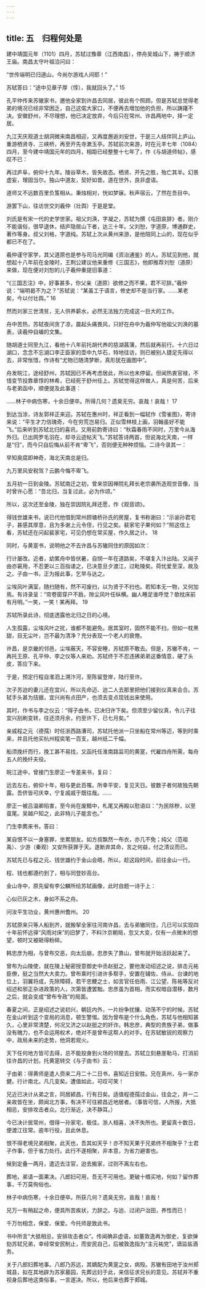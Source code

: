 ```yaml
---
---
---
```

title: 五　归程何处是
---




建中靖国元年（1101）四月，苏轼过豫章（江西南昌），停舟吴城山下，祷于顺济王庙。南昌太守叶祖洽问曰：

“世传端明已归道山，今尚尔游戏人间耶！”

苏轼答曰：“途中见章子厚（惇），我就回头了。” 15

孔平仲传来苏辙家书，邀他全家到许昌去同居，彼此有个照顾。但是苏轼总觉得老弟的境况已经非常困乏，自己这偌大家口，不便再去增加他的负担，所以踌躇不决。安徽舒州，不尽理想，他已决定放弃，今后只在常州、许昌两地中，择一定居。

九江天庆观道士胡洞微来南昌相迎，又再度邂逅刘安世，于是三人结伴同上庐山。重游栖贤寺、三峡桥，再至开先寺漱玉亭。苏轼前次来游，时在元丰七年（1084）四月，至今建中靖国元年的四月，相距已经整整十七年了，作《与胡道师帖》，感叹不已：

再过庐阜，俯仰十九年。陵谷草木，皆失故态。栖贤、开先之胜，殆亡其半。幻景虚妄，理固当尔。独山中道友，契好如昔。道在世外，良非虚语。

道师又不远数百里负笈相从。秉烛相对，恍如梦寐。秋声宿云，了然在吾目中。



游罢下山，往访世交刘羲仲（壮舆）于是是堂。

刘氏是有宋一代的史学世家。祖父刘涣，字凝之，苏轼为撰《屯田哀辞》者。刚介不能谐俗，很早退休，结庐隐居山下者，达三十年。父刘恕，字道原，博通群史，著作等身。叔父刘格，字道纯。苏轼上次从黄州来游，是他陪同上山的，现在似乎都已不在了。

羲仲谨守家学，其父道原也是参与司马光同编《资治通鉴》的人。苏轼见到他，就想起十八年前在金陵时，王荆公建议他来重修《三国志》，他即推荐刘恕（道原）来做，现在便对刘恕的儿子羲仲重提旧事道：

“《三国志注》中，好事甚多，你父亲（道原）欲修之而不果，君不可辞。”羲仲说：“端明曷不为之？”苏轼说：“某虽工于语言，修史却不是当行家。……某老矣，今以付壮舆。” 16

然而刘家三世清贫，无人供养薪水，必然无法独力完成这一巨大的工作。

舟中苦热，苏轼夜间贪了凉，晨起头痛畏风，只好在舟中为羲仲写他祖父刘涣的墓表，读羲仲自编的文集。

随胡道士同至九江，看他十八年前托胡代养的慈湖菖蒲，然后就再前行。十六日过湖口，念念不忘湖口李正臣家的壶中九华石，特地往访，则已被别人捷足先得以去，非常怅惜，作诗有“尤物已随清梦断，真形犹在画图中”。

舟发皖江，途经舒州，苏轼因已不再考虑居此，所以也未停留。但闻热衷官禄，不惜变节投靠章惇的林希，已经死于舒州任上。苏轼觉得这样做人，真是何苦，后来与老弟函中，顺便提及此事道：

……林子中病伤寒，十余日便卒。所得几何？遗臭无穷。哀哉！哀哉！ 17



到达当涂，诗友郭祥正来迎。苏轼在惠州时，祥正看到一幅轼作《雪雀图》，寄诗来说：“平生才力信瑰奇，今在穷荒岂易归。正似雪林枝上画，羽翰虽好不能飞。”后来听到苏轼北归的喜讯，又用前韵寄诗曰：“秋霜春雨不同时，万里今从海外归。已出网罗毛羽在，却寻云迹帖天飞。”苏轼答诗两首，但说海北天南，一样是“归”，而今只自后悔从前不肯“卑飞”，否则便无种种烦恼。二诗今录其一：

早知臭腐即神奇，海北天南总是归。

九万里风安税驾？云鹏今悔不卑飞。



五月初一日到金陵。苏轼南迁之初，曾来崇因禅院礼拜长老宗袭所造观世音像，当时曾许心愿：“吾北归，当复过此，必为作颂。”

所以，这次还至金陵，独在崇因院礼拜还愿，作《观音颂》。

得钱世雄来书，说已代他借到常州顾塘桥孙氏的房屋，复书称谢曰：“示谕孙君宅子，甚感其厚意，且为多谢上元令侄，行见之矣。裴家宅子果何如？”照这信上看，苏轼还在问起裴家宅，可见仍想在常买屋，作久居之计。 18

同时，与黄寔书，说明他之不去许昌与苏辙同住的原因如次：

行计屡改。近者，幼累舟中皆伏暑，自悯一年在道路矣，不堪复入汴出陆。又闻子由亦窘用，不忍更以三百指诿之，已决意旦夕渡江，过毗陵矣。荷忧爱至深，故及之。子由一书，正为报此事，乞早与达之。

尘埃风叶满室，随扫随有，然不可废扫，以为贤于不扫也。若知本无一物，又何加焉。有诗录呈：“帘卷窗穿户不扃，隙尘风叶任纵横。幽人睡足谁呼觉？欹枕床前有月明。”一笑，一笑！某再拜。 19



苏轼所录此诗，彻底透露他北归之日的心境。

人生孤露，尘埃风叶之扰，谁都不能避免。居其室时，固然不能不扫，但如一枕黑甜，目无尘叶，岂不最为清净？充分表现一个老人的衰倦。

许昌，是京畿的邻邑，尘埃蔽天，不容安睡，苏轼原不敢去。但是，苏辙不肯，一再托王原、孔平仲、李之仪等人来劝。苏轼终于不忍违拂弟弟这番情意，硬了头皮，答应下来。

于是，预定行程自淮泗上溯汴河，至陈留登岸，陆行至许。

次子苏迨的妻儿还在宜兴，所以先命迈、迨二人去那里把他们接到仪真来会合。苏轼手头甚为拮据，宜兴尚有点田产，也须去变点现钱出来使用。

其时，作书与李之仪云：“得子由书，已决归许下矣。但须至少留仪真，令儿子往宜兴刮刷变转，往还须月余，约至许下，已七月矣。”

亲戚程之元（德孺）时任浙西路漕司，苏轼托他派一只坐船在常州等迈，等到时乘来，并且托他买杭州程奕笔一百支，越州纸二千幅。

船须挽纤而行，挽工甚不易找，又函托任淮南路监司的黄寔，代雇四舟所需，每舟五人的挽纤夫役。

皖江途中，曾接门生廖正一专差来书，复曰：

远去左右，俯仰十年，相与更此百罹。所幸平安，复见天日。彼数子者何故独先朝露。吾侪皆可庆幸，宁复戚戚于既往哉。……



廖正一被吕温卿陷害，至今尚在废黯中，札尾又再殿以慰语曰：“为民除秽，以至虿尾。吴越户知之，此非特儿子能言也。”

门生李廌来书，答曰：

某自恨不以一身塞罪，坐累朋友。如方叔飘然一布衣，亦几不免；纯父（范祖禹）、少游（秦观）又安所获罪于天。遂断弃其命，言之何益，付之清议而已。



苏轼先已与程之元、钱世雄约于金山会晤，所以，趁这段时间，前往金山一行。

程、钱也都遵约到了，相与同登妙高台。

金山寺中，原先留有李公麟所绘苏轼画像，此时自题一诗于上：

心似已灰之木，身如不系之舟。

问汝平生功业，黄州惠州儋州。 20



苏轼原来只等人船到齐，就搬挈全家往河南许昌，去与弟辙同住，几已可以实现四十年前怀远驿“风雨对床”的旧梦了，不料汴京朝局，忽又大变，仅有一点微末的想望，顿时又被砸得粉碎。

韩忠彦为相，与曾布交恶，向太后崩，忠彦失了靠山，曾布就开始活跃起来了。

曾布为山陵使，就在陵上秘密授意御史中丞赵挺之，要他发动绍述之说，排击元祐臣僚，挺之当然大大卖力。曾布乘时引进许多帮手，安置在辅佐、侍从、台谏的地位上，羽翼将成，先除障碍，若干忠鲠之士，如言官任伯雨、江公望、陈祐等反对绍述和邪正杂进政策的人，次第皆遭罢黜。忠彦虽为首相，而实权暗自潜移，数月之后，就会变成“曾布专政”的局面。

春夏之间，正是绍述之说初兴，朝廷内外，一片纷争扰攘、动荡不宁的时候。苏轼在金山听到这个变局的消息，顿生警惕。因为曾布是个什么角色，苏轼与他相知甚久，心里非常清楚，何况又济之以赵挺之的奸诈。韩忠彦，典型的贵族子弟，做事没有魄力，也不会运用权术，绝对不是曾布这帮人的对手。在苏轼敏锐的观察力中，政局未来的走势，他洞若观火。

天下任何地方皆可去得，总不能投身到火场的邻屋去。苏轼立刻悬崖勒马，打消前往许昌的计划，托黄寔转交《与子由书》云：

子由弟：得黄师是遣人赍来二月二十二日书，喜知近日安胜。兄在真州，与一家亦健。行计南北，凡几变矣。遭值如此，可叹可笑！

兄近已决计从弟之言，同居颍昌，行有日矣。适值程德孺过金山，往会之，并一二亲故皆在坐，颇闻北方事，有决不可往颍昌近地居者。（事皆可信，人所报，大抵相忌，安排攻击者众。北行渐近，决不静耳。）

今已决计居常州，借得一孙家宅，极佳。浙人相喜，决不失所也。更留真十数日，便渡江往常。逾年行役，且此休息。

恨不得老境兄弟相聚，此天也，吾其如天乎！亦不知天果于兄弟终不相聚乎？士君子作事，但于省力处行。此行不遂相聚，非本意，为省力避害也。

候到定叠一两月，遣迈去注官，迨去搬家，过则不离左右也。

葬地，弟请一面果决。八郎妇可用，吾无不可用也。更破十缗买地，何如？留作葬事，千万莫徇俗也。

林子中病伤寒，十余日便卒。所获几何？遗臭无穷。哀哉！哀哉！

兄万一有稍起之命，便具所苦疾状，力辞之。与迨、过闭户治田，养性而已！

千万勿相念，保爱、保爱。今托师是致此书。



书中所言“大抵相忌，安排攻击者众”。传闻确非虚语，如董敦逸再为御史，复欲弹劾苏轼兄弟，幸经常安民制止，而安民自己，后被敦逸指为“主元祐党”，谪监盐酒务。

关于八郎妇葬地事。八郎乃苏远，其嫡配为黄寔之女，病殁。苏辙有田地于汝州郏城县，拟在其地辟为苏家墓园，先葬远妇于此，来信征求兄长的意见。苏轼并不重视身后葬地这类俗事，一言遂决。所以，他后来也葬于郏城。
